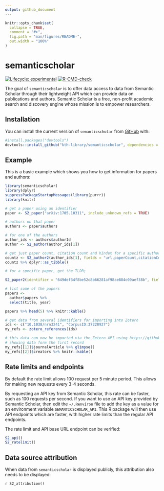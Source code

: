 ```yaml
---
output: github_document
---
```


<!-- README.md is generated from README.Rmd. Please edit that file -->

```r
knitr::opts_chunk$set(
  collapse = TRUE,
  comment = "#>",
  fig.path = "man/figures/README-",
  out.width = "100%"
)
```

# semanticscholar

<!-- badges: start -->
[![Lifecycle: experimental](https://img.shields.io/badge/lifecycle-experimental-orange.svg)](https://www.tidyverse.org/lifecycle/#experimental)
[![R-CMD-check](https://github.com/KTH-Library/semanticscholar/workflows/R-CMD-check/badge.svg)](https://github.com/KTH-Library/semanticscholar/actions)
<!-- badges: end -->

The goal of `semanticscholar` is to offer data access to data from Semantic Scholar through their lightweight API which can provide data on publications and authors. Semantic Scholar is a free, non-profit academic search and discovery engine whose mission is to empower researchers.

## Installation

You can install the current version of `semanticscholar` from [GitHub](https://github.com/kth-library/semanticscholar) with:

``` r
#install.packages("devtools")
devtools::install_github("kth-library/semanticscholar", dependencies = TRUE)
```

## Example

This is a basic example which shows you how to get information for papers and authors:

```r

library(semanticscholar)
library(dplyr)
suppressPackageStartupMessages(library(purrr))
library(knitr)

# get a paper using an identifier
paper <- S2_paper("arXiv:1705.10311", include_unknown_refs = TRUE)

# authors on that paper
authors <- paper$authors

# for one of the authors
author_ids <- authors$authorId
author <- S2_author(author_ids[1])

# get just paper count, citation count and hIndex for a specific author
countz <- S2_author2(author_ids[1], fields = "url,paperCount,citationCount,hIndex")
countz %>% dplyr::as_tibble()

# for a specific paper, get the TLDR;

S2_paper2(identifier = "649def34f8be52c8b66281af98ae884c09aef38b", fields="tldr")$tldr$text

# list some of the papers
papers <- 
  author$papers %>% 
  select(title, year)

papers %>% head(5) %>% knitr::kable()

# get data from several identifiers for importing into Zotero
ids <- c("10.1038/nrn3241", "CorpusID:37220927")
my_refs <- zotero_references(ids)

# this data can now be imported via the Zetero API using https://github.com/giocomai/zoteroR
# showing data form the first record
my_refs[[1]]$journalArticle %>% glimpse()
my_refs[[2]]$creators %>% knitr::kable()

```

## Rate limits and endpoints

By default the rate limit allows 100 request per 5 minute period. This allows for making new requests every 3-4 seconds.

By requesting an API key from Semantic Scholar, this rate can be faster, such as 100 requests per second. If you want to use an API key provided by Semantic Scholar, then edit the `~/.Renviron` file to add the key as a value for an environment variable `SEMANTICSCHOLAR_API`. This R package will then use API endpoints which are faster, with higher rate limits than the regular API endpoints.

The rate limit and API base URL endpoint can be verified:

```r
S2_api()
S2_ratelimit()
```

## Data source attribution

When data from `semanticscholar` is displayed publicly, this attribution also needs to be displayed:

`r S2_attribution()`

